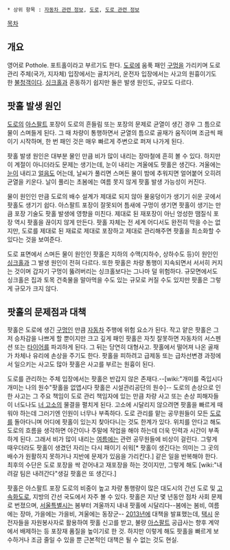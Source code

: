  * 상위 항목 : [[자동차 관련 정보]], [[도로]], [[도로 관련 정보]]

[[목차]]

== 개요 ==
영어로 Pothole. 포트홀이라고 부르기도 한다. [[도로]]에 움푹 패인 [[구멍]]을 가리키며 도로 관리 주체(국가, 지자체) 입장에서는 골치거리, 운전자 입장에서는 사고의 원흉이기도 한 [[불청객]]이다. [[싱크홀]]과 혼동하기 쉽지만 둘은 발생 원인도, 규모도 다르다. 

== 팟홀 발생 원인 ==
[[도로]]의 [[아스팔트]] 포장이 도로의 흔들림 또는 포장의 문제로 균열이 생긴 경우 그 틈으로 물이 스며들게 된다. 그 때 차량이 통행하면서 균열의 틈으로 골재가 움직이며 조금씩 패이기 시작하며, 한 번 패인 것은 매우 빠르게 주변으로 퍼져 나가게 된다.

팟홀 발생 원인은 대부분 물인 만큼 비가 많이 내리는 장마철에 흔히 볼 수 있다. 하지만 이 계절이 아니더라도 문제는 생기는데, 눈이 내리는 겨울에도 팟홀은 생긴다. 겨울에는 [[눈]]이 내리고 [[얼음]]도 어는데, 날씨가 풀리면 스며든 물이 밤에 추워지면 얼어붙어 오히려 균열을 키운다. 날이 풀리는 초봄에는 여름 못지 않게 팟홀 발생 가능성이 커진다.

물이 원인인 만큼 도로의 배수 설계가 제대로 되지 않아 물웅덩이가 생기기 쉬운 곳에서 팟홀도 생기기 쉽다. 아스팔트 포장이 잘못되어 틈새에 구멍이 생기면 팟홀이 생기는 만큼 포장 기술도 팟홀 발생에 영향을 미친다. 제대로 된 재포장이 아닌 엉성한 땜질식 포장 역시 팟홀을 끊이지 않게 만든다. 팟홀 자체는 전 세계 어디서도 완전히 막을 수는 없지만, 도로를 제대로 된 재료로 제대로 포장하고 제대로 관리해주면 팟홀을 최소화할 수 있다는 것을 보여준다.

도로 표면에서 스며든 물이 원인인 팟홀은 지하의 수맥(지하수, 상하수도 등)이 원인인 [[싱크홀]]과 그 발생 원인이 전혀 다르다. 또한 팟홀은 차량 통행이 지속되면서 서서히 커지는 것이며 갑자기 구멍이 뚫려버리는 싱크홀보다는 그나마 덜 위험하다. 규모면에서도 싱크홀은 집과 토목 건축물을 말아먹을 수도 있는 규모로 커질 수도 있지만 팟홀은 그렇게 규모가 크지 않다. 

== 팟홀의 문제점과 대책 ==
팟홀은 도로에 생긴 [[구멍]]인 만큼 [[자동차]] 주행에 위험 요소가 된다. 작고 얕은 팟홀은 그저 승차감을 나쁘게 할 뿐이지만 크고 깊게 패인 팟홀은 자칫 잘못하면 자동차의 서스펜션 또는 [[타이어]]를 파괴하게 된다. 그 뒤는 당연히 대형사고. 팟홀에서 떨어져 나온 골재가 차체나 유리에 손상을 주기도 한다. 팟홀을 피하려고 급제동 또는 급차선변경 과정에서 일으키는 사고도 많아 팟홀은 사고를 부르는 원흉이 된다.

도로를 관리하는 주체 입장에서는 팟홀은 반갑지 않은 존재다.--[wiki:"개미를 죽입시다 개미는 나의 원수"팟홀을 없앱시다 팟홀은 시설관리공단의 원수]-- 도로의 손상으로 인한 사고는 그 주요 책임이 도로 관리 책임자에 있는 만큼 차량 사고 또는 손상 피해자들이 너도나도 [[너 고소]]의 물결을 펼치게 된다. 고소에 시달리지 않으려면 팟홀을 빠르게 때워야 하는데 그러기엔 인원이 너무나 부족하다. 도로 관리를 맡는 공무원들이 모든 [[도로]]를 돌아다니며 어디에 팟홀이 있는지 찾아다니는 것도 한계가 있다. 위치를 안다고 해도 도로의 흐름을 생각하면 야간이나 주말에 작업을 해야 하는데 더욱 인력과 시간이 부족하게 된다. 그래서 비가 많이 내리는 [[여름]]에는 관련 공무원들에 비상이 걸린다. 그렇게 때우더라도 팟홀이 생겼던 자리는 다시 패이기 쉬워[* 팟홀이 생긴다는 의미는 그 곳의 배수가 원활하지 못하거나 지반에 문제가 있음을 가리킨다.] 같은 일을 반복해야 한다. 최후의 수단은 도로 포장을 싹 걷어내고 재포장을 하는 것이지만, 그렇게 해도 [wiki:"내려갈 팀은 내려간다"생길 팟홀은 또 생긴다.]

팟홀은 아스팔트 포장 도로의 비중이 높고 차량 통행량이 많은 대도시의 간선 도로 및 [[고속화도로]], 지방의 간선 국도에서 자주 볼 수 있다. 팟홀은 지난 몇 년동안 점차 사회 문제로 번졌으며, [[서울특별시]]는 봄부터 겨울까지 내내 팟홀에 시달리다--봄에는 봄비, 여름에는 장마, 가을에는 가을비, 겨울에는 동장군-- [[2013년]]에 대책을 발표했는데, [[택시]] 운전자들을 자원봉사자로 활용하여 팟홀 신고를 받고, 불량 [[아스팔트]] 공급사는 향후 계약에서 배제하는 등 포장재 품질을 높이기로 한 것. 하지만 이렇게 해도 팟홀을 빠르게 보수하거나 조금 줄일 수 있을 뿐 근본적인 대책은 될 수 없는 것도 현실.
